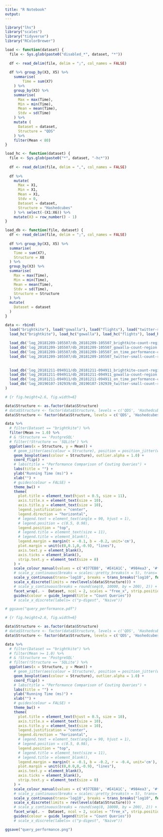 ```yaml
---
title: "R Notebook"
output: 
---
```


```r
library("lhs")
library("scales")
library("tidyverse")
library("RColorBrewer")
```

```r
load <- function(dataset) {
  file <- Sys.glob(paste0("disabled_*", dataset, "*"))
  
  df <- read_delim(file, delim = ";", col_names = FALSE)
  
  df %>% group_by(X3, X5) %>%
    summarise(
        Time = sum(X7)
    ) %>% 
    group_by(X3) %>%
    summarise(
      Max = max(Time),
      Min = min(Time),
      Mean = mean(Time),
      Stdv = sd(Time)
    ) %>% 
    mutate (
      Dataset = dataset,
      Structure = "QDS"
    ) %>% 
    filter(Mean < 80)
}
```

```r
load_hc <- function(dataset) {
  file <- Sys.glob(paste0("*", dataset, "-hc*"))
  
  df <- read_delim(file, delim = ",", col_names = FALSE)
  
  df %>% 
    mutate(
      Max = X1,
      Min = X1,
      Mean = X1,
      Stdv = 0,
      Dataset = dataset,
      Structure = "Hashedcubes"
    ) %>% select(-(X1:X6)) %>%
    mutate(X3 = row_number() - 1)
}
```

```r
load_db <- function(file, dataset) {
  df <- read_delim(file, delim = ";", col_names = FALSE)
  
  df %>% group_by(X3, X5) %>%
  summarise(
    Time = sum(X7),
    Structure = X8
  ) %>%
  group_by(X3) %>%
  summarise(
    Max = max(Time),
    Min = min(Time),
    Mean = mean(Time),
    Stdv = sd(Time),
    Structure = Structure
  ) %>%
  mutate(
    Dataset = dataset
  )
}
```

```r
data <- rbind(
  load("brightkite"), load("gowalla"), load("flights"), load("twitter-small"),
  load_hc("brightkite"), load_hc("gowalla"), load_hc("flights"), load_hc("twitter-small"),
  
  load_db('log_20181209-105507/db_20181209-105507_brightkite-count-region.csv', 'brightkite'),
  load_db('log_20181209-105507/db_20181209-105507_gowalla-count-region.csv', 'gowalla'),
  load_db('log_20181209-105507/db_20181209-105507_on_time_performance-count-region.csv', 'flights'),
  load_db('log_20181209-105507/db_20181209-105507_twitter-small-count-region.csv', 'twitter-small'),
  
  
  load_db('log_20181211-094911/db_20181211-094911_brightkite-count-region.csv', 'brightkite'),
  load_db('log_20181211-094911/db_20181211-094911_gowalla-count-region.csv', 'gowalla'),
  load_db('log_20181211-094911/db_20181211-094911_on_time_performance-count-region.csv', 'flights'),
  load_db('log_20190107-192939/db_20190107-192939_twitter-small-count-region.csv', 'twitter-small')
)
```

```r
# {r fig.height=2.6, fig.width=6}

data$Structure <- as.factor(data$Structure)
# data$Structure <- factor(data$Structure, levels = c('QDS', 'Hashedcubes', 'PostgreSQL', 'MonetDB'))
data$Structure <- factor(data$Structure, levels = c('QDS', 'Hashedcubes', 'SQLite', 'PostgreSQL', 'MonetDB'))

data %>% 
  # filter(Dataset == "brightkite") %>%
  filter(Mean >= 1.0) %>%
  # & !Structure == 'PostgreSQL'
  # filter(!Structure == 'SQLite') %>%
  ggplot(aes(x = Structure, y = Mean)) + 
    # geom_jitter(aes(colour = Structure), position = position_jitter(width = .05), alpha = 0.5) +
    geom_boxplot(aes(colour = Structure), outlier.alpha = 1.0) + 
    coord_flip() + 
    # labs(title = "Performance Comparison of Couting Queries") +
    labs(title = "") +
    ylab("Running Time (ms)") +
    xlab("") +
    # guides(colour = FALSE) + 
    theme_bw() +
    theme(
      plot.title = element_text(hjust = 0.5, size = 11),
      axis.title.x = element_text(size = 10),
      axis.title.y = element_text(size = 10),
      legend.justification = "center",
      legend.direction = "horizontal",
      # legend.text = element_text(angle = 90, hjust = 1),
      # legend.position = c(0.5, 0.98),
      legend.position = "top",
      # legend.title = element_text(size = 11),
      # legend.title = element_blank(),
      legend.margin = margin(t = -0.1, b = -0.2, unit='cm'),
      plot.margin = unit(c(0,0.1,0,-0.9), "lines"),
      axis.text.y = element_blank(),
      axis.ticks = element_blank(),
      strip.text.y = element_text(size = 8)
    ) +
    scale_colour_manual(values = c('#377EB8', '#E41A1C', '#984ea3', '#ff7f00', '#4daf4a')) +
    # scale_y_continuous(breaks = scales::pretty_breaks(n = 5), trans='log2') +
    scale_y_continuous(trans='log10', breaks = trans_breaks("log10", function(x) 10^x), labels = trans_format("log10", math_format(10^.x))) +
    scale_x_discrete(limits = rev(levels(data$Structure))) +
    # scale_y_continuous(breaks = round(seq(0, 10000, by = 200), 2)) +
    facet_wrap(. ~  Dataset, ncol = 2, scales = "free_x", strip.position="right") +
    guides(colour = guide_legend(title = "Count Queries"))
    # scale_x_discrete(labels= c("p-digest", "Naive"))

# ggsave("query_performance.pdf")
```


```r
# {r fig.height=2.6, fig.width=6}

data$Structure <- as.factor(data$Structure)
# data$Structure <- factor(data$Structure, levels = c('QDS', 'Hashedcubes', 'PostgreSQL', 'MonetDB'))
data$Structure <- factor(data$Structure, levels = c('QDS', 'Hashedcubes', 'SQLite', 'PostgreSQL', 'MonetDB'))

data %>% 
  # filter(Dataset == "brightkite") %>%
  # filter(Mean >= 1.0) %>%
  # & !Structure == 'PostgreSQL'
  # filter(!Structure == 'SQLite') %>%
  ggplot(aes(x = Structure, y = Mean)) + 
    # geom_jitter(aes(colour = Structure), position = position_jitter(width = .05), alpha = 0.5) +
    geom_boxplot(aes(colour = Structure), outlier.alpha = 1.0) + 
    coord_flip() + 
    # labs(title = "Performance Comparison of Couting Queries") +
    labs(title = "") +
    ylab("Running Time (ms)") +
    xlab("") +
    # guides(colour = FALSE) + 
    theme_bw() +
    theme(
      plot.title = element_text(hjust = 0.5, size = 10),
      axis.title.x = element_text(size = 10),
      axis.title.y = element_text(size = 10),
      legend.justification = "center",
      legend.direction = "horizontal",
      # legend.text = element_text(angle = 90, hjust = 1),
      # legend.position = c(0.5, 0.98),
      legend.position = "top",
      # legend.title = element_text(size = 11),
      # legend.title = element_blank(),
      legend.margin = margin(t = -0.1, b = -0.2, r = -0.4, unit='cm'),
      plot.margin = unit(c(0,0.0,0,-0.9), "lines"),
      axis.text.y = element_blank(),
      axis.ticks = element_blank(),
      strip.text.y = element_text(size = 8)
    ) +
    scale_colour_manual(values = c('#377EB8', '#E41A1C', '#984ea3', '#ff7f00', '#4daf4a')) +
    # scale_y_continuous(breaks = scales::pretty_breaks(n = 5), trans='log2') +
    scale_y_continuous(trans='log10', breaks = trans_breaks("log10", function(x) 10^x), labels = trans_format("log10", math_format(10^.x))) +
    scale_x_discrete(limits = rev(levels(data$Structure))) +
    # scale_y_continuous(breaks = round(seq(0, 10000, by = 200), 2)) +
    facet_wrap(. ~  Dataset, ncol = 2, scales = "free_x", strip.position="right") +
    guides(colour = guide_legend(title = "Count Queries"))
    # scale_x_discrete(labels= c("p-digest", "Naive"))

ggsave("query_performance.png")
```
